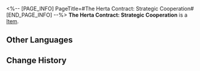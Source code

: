 <%-- [PAGE_INFO]
PageTitle=#The Herta Contract: Strategic Cooperation#
[END_PAGE_INFO] --%>
{{Item Infobox
|id          = 311011
|image       = Item The Herta Contract- Strategic Cooperation.png{{subst:void|<!--$UPLOAD:<<SpriteOutput/ItemFigures/311001.png>-<Item The Herta Contract- Strategic Cooperation.png>-<Item Icons>>-->}}
|type        = 
|invCategory = 
|rarity      = 5
|effect      = 
|description = The Herta and the Express have achieved a strategic agreement. She has increased her support for the Express to better uncover precious things found during trailblazing expeditions.
}}
'''The Herta Contract: Strategic Cooperation''' is a [[Item]].

==Other Languages==
{{Other Languages
|en   = The Herta Contract: Strategic Cooperation
|zhs  = 大黑塔•战略合作协议
|zht  = 大黑塔•戰略合作協議
|ja   = マダム・ヘルタ・戦略的提携協定
|ko   = 더 헤르타•전략 협력 협의
|es   = Sra. Herta - Contrato de cooperación estratégica
|fr   = Contrat de coopération stratégique de la Grande Herta
|ru   = Великая Герта: Контракт стратегического сотрудничества
|th   = ท่าน Herta - ความร่วมมือด้านกลยุทธ์
|vi   = Đại Herta-Thỏa Thuận Hợp Tác Chiến Lược
|de   = Vertrag der Großen Herta – Strategische Zusammenarbeit
|id   = The Herta Contract: Strategic Cooperation
|pt   = Contrato de A Herta: Cooperação Estratégica
}}

==Change History==
{{Change History|3.5}}